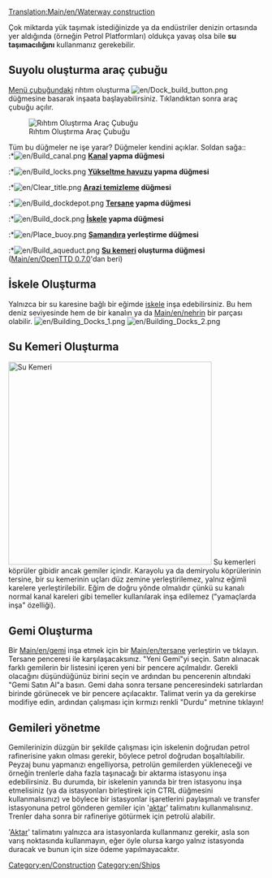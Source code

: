 [[Translation:Main/en/Waterway construction]]{{en/-}}{{en/Table of contents}}

Çok miktarda yük taşımak istediğinizde ya da endüstriler denizin ortasında yer aldığında (örneğin Petrol Platformları) oldukça yavaş olsa bile '''su taşımacılığını''' kullanmanız gerekebilir.
==Suyolu oluşturma araç çubuğu==
[[Main/en/Game interface|Menü çubuğundaki]] rıhtım oluşturma [[File:en/Dock build button.png]] düğmesine basarak inşaata başlayabilirsiniz. Tıklandıktan sonra araç çubuğu açılır.

[[File:en/Dock toolbar.png|center|none|frame|Rıhtım Oluştırma Araç Çubuğu]]

Tüm bu düğmeler ne işe yarar? Düğmeler kendini açıklar. Soldan sağa::<br>
:*[[File:en/Build canal.png]] '''[[Main/en/Water Transport Tiles|Kanal]] yapma düğmesi'''
:*[[File:en/Build locks.png]] '''[[Main/en/Water Transport Tiles|Yükseltme havuzu]] yapma düğmesi'''
:*[[File:en/Clear title.png]] '''[[Main/en/Landscaping|Arazi temizleme]] düğmesi'''
:*[[File:en/Build dockdepot.png]] '''[[Main/en/Depots|Tersane]] yapma düğmesi'''
:*[[File:en/Build dock.png]] '''[[Main/en/Water Transport Tiles|İskele]] yapma düğmesi'''
:*[[File:en/Place buoy.png]] '''[[Main/en/Water Transport Tiles|Şamandıra]] yerleştirme düğmesi'''
:*[[File:en/Build aqueduct.png]] '''[[Main/en/Waterway construction#Building Aqueducts|Su kemeri]] oluşturma düğmesi''' ([[Main/en/OpenTTD 0.7.0]]'dan beri)

==İskele Oluşturma==
Yalnızca bir su karesine bağlı bir eğimde [[Main/en/docks|iskele]] inşa edebilirsiniz. Bu hem deniz seviyesinde hem de bir kanalın ya da [[Main/en/nehrin]] bir parçası olabilir.
[[File:en/Building Docks 1.png|left]] [[File:en/Building Docks 2.png]]

==Su Kemeri Oluşturma==
[[File:en/Aqueduct.png|thumb|400px|Su Kemeri]]
Su kemerleri köprüler gibidir ancak gemiler içindir. Karayolu ya da demiryolu köprülerinin tersine, bir su kemerinin uçları düz zemine yerleştirilemez, yalnız eğimli karelere yerleştirilebilir. Eğim de doğru yönde olmalıdır çünkü su kanalı normal kanal kareleri gibi temeller kullanılarak inşa edilemez ("yamaçlarda inşa" özelliği).<br style="clear:both;">

==Gemi Oluşturma==
Bir [[Main/en/gemi]] inşa etmek için bir [[Main/en/tersane]] yerleştirin ve tıklayın. Tersane penceresi ile karşılaşacaksınız. "Yeni Gemi"yi seçin. Satın alınacak farklı gemilerin bir listesini içeren yeni bir pencere açılmalıdır. Gerekli olacağını düşündüğünüz birini seçin ve ardından bu pencerenin altındaki "Gemi Satın Al"a basın. Gemi daha sonra tersane penceresindeki satırlardan birinde görünecek ve bir pencere açılacaktır. Talimat verin ya da gerekirse modifiye edin, ardından çalışması için kırmızı renkli "Durdu" metnine tıklayın!

==Gemileri yönetme==
Gemilerinizin düzgün bir şekilde çalışması için iskelenin doğrudan petrol rafinerisine yakın olması gerekir, böylece petrol doğrudan boşaltılabilir. Peyzaj bunu yapmanızı engelliyorsa, petrolün gemilerden yükleneceği ve örneğin trenlerle daha fazla taşınacağı bir aktarma istasyonu inşa edebilirsiniz. Bu durumda, bir iskelenin yanında bir tren istasyonu inşa etmelisiniz (ya da istasyonları birleştirek için CTRL düğmesini kullanmalısınız) ve böylece bir istasyonlar işaretlerini paylaşmalı ve transfer istasyonuna petrol gönderen gemiler için '[[Main/en/Orders#Transfer|aktar]]' talimatını kullanmalısınız. Trenler daha sonra bir rafineriye götürmek için petrolü alabilir.

'[[Main/en/Orders#Transfer|Aktar]]' talimatını yalnızca ara istasyonlarda kullanmanız gerekir, asla son varış noktasında kullanmayın, eğer öyle olursa kargo yalnız istasyonda duracak ve bunun için size ödeme yapılmayacaktır.
[[Category:en/Construction]]
[[Category:en/Ships]]
